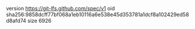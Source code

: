 version https://git-lfs.github.com/spec/v1
oid sha256:9858dcff77bf068a1eb10116a6e538e45d353781a1dcf8a102429ed58d8afd74
size 6926
